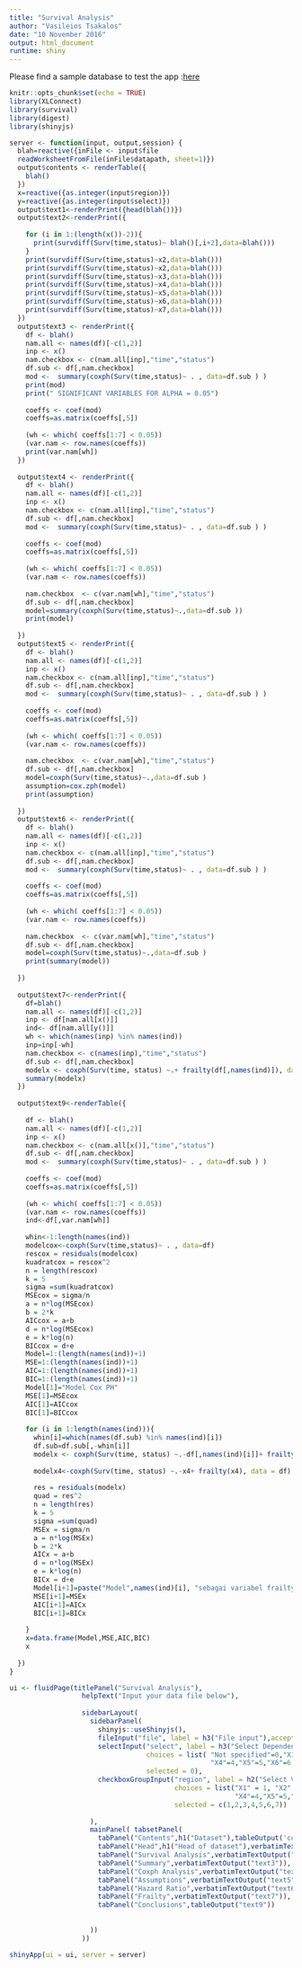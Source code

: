 ```yaml
---
title: "Survival Analysis"
author: "Vasileios Tsakalos"
date: "10 November 2016"
output: html_document
runtime: shiny
---
```

Please find a sample database to test the app :<a href="https://github.com/VasTsak/Survival.Analysis/blob/master/Database.xls?raw=true">here</a>

```r
knitr::opts_chunk$set(echo = TRUE)
library(XLConnect)
library(survival)
library(digest)
library(shinyjs)
```

```r

server <- function(input, output,session) {
  blah=reactive({inFile <- input$file
  readWorksheetFromFile(inFile$datapath, sheet=1)}) 
  output$contents <- renderTable({
    blah()
  })
  x=reactive({as.integer(input$region)})
  y=reactive({as.integer(input$select)})
  output$text1<-renderPrint({head(blah())})
  output$text2<-renderPrint({
    
    for (i in 1:(length(x())-2)){
      print(survdiff(Surv(time,status)~ blah()[,i+2],data=blah()))
    }
    print(survdiff(Surv(time,status)~x2,data=blah()))
    print(survdiff(Surv(time,status)~x2,data=blah()))
    print(survdiff(Surv(time,status)~x3,data=blah()))
    print(survdiff(Surv(time,status)~x4,data=blah()))
    print(survdiff(Surv(time,status)~x5,data=blah()))
    print(survdiff(Surv(time,status)~x6,data=blah()))
    print(survdiff(Surv(time,status)~x7,data=blah()))
  })
  output$text3 <- renderPrint({ 
    df <- blah()
    nam.all <- names(df)[-c(1,2)]
    inp <- x()
    nam.checkbox <- c(nam.all[inp],"time","status")
    df.sub <- df[,nam.checkbox] 
    mod <-  summary(coxph(Surv(time,status)~ . , data=df.sub ) )
    print(mod)
    print(" SIGNIFICANT VARIABLES FOR ALPHA = 0.05")
    
    coeffs <- coef(mod)
    coeffs=as.matrix(coeffs[,5])
    
    (wh <- which( coeffs[1:7] < 0.05))
    (var.nam <- row.names(coeffs))
    print(var.nam[wh])
  })
  
  output$text4 <- renderPrint({ 
    df <- blah()
    nam.all <- names(df)[-c(1,2)]
    inp <- x()
    nam.checkbox <- c(nam.all[inp],"time","status")
    df.sub <- df[,nam.checkbox] 
    mod <-  summary(coxph(Surv(time,status)~ . , data=df.sub ) )
    
    coeffs <- coef(mod)
    coeffs=as.matrix(coeffs[,5])
    
    (wh <- which( coeffs[1:7] < 0.05))
    (var.nam <- row.names(coeffs))
    
    nam.checkbox  <- c(var.nam[wh],"time","status")
    df.sub <- df[,nam.checkbox] 
    model=summary(coxph(Surv(time,status)~.,data=df.sub ))
    print(model)
    
  })
  output$text5 <- renderPrint({ 
    df <- blah()
    nam.all <- names(df)[-c(1,2)]
    inp <- x()
    nam.checkbox <- c(nam.all[inp],"time","status")
    df.sub <- df[,nam.checkbox] 
    mod <-  summary(coxph(Surv(time,status)~ . , data=df.sub ) )
    
    coeffs <- coef(mod)
    coeffs=as.matrix(coeffs[,5])
    
    (wh <- which( coeffs[1:7] < 0.05))
    (var.nam <- row.names(coeffs))
    
    nam.checkbox  <- c(var.nam[wh],"time","status")
    df.sub <- df[,nam.checkbox] 
    model=coxph(Surv(time,status)~.,data=df.sub )
    assumption=cox.zph(model)
    print(assumption)
    
  })
  output$text6 <- renderPrint({ 
    df <- blah()
    nam.all <- names(df)[-c(1,2)]
    inp <- x()
    nam.checkbox <- c(nam.all[inp],"time","status")
    df.sub <- df[,nam.checkbox] 
    mod <-  summary(coxph(Surv(time,status)~ . , data=df.sub ) )
    
    coeffs <- coef(mod)
    coeffs=as.matrix(coeffs[,5])
    
    (wh <- which( coeffs[1:7] < 0.05))
    (var.nam <- row.names(coeffs))
    
    nam.checkbox  <- c(var.nam[wh],"time","status")
    df.sub <- df[,nam.checkbox] 
    model=coxph(Surv(time,status)~.,data=df.sub )
    print(summary(model))
    
  })
  
  output$text7<-renderPrint({
    df=blah()
    nam.all <- names(df)[-c(1,2)]
    inp <- df[nam.all[x()]]
    ind<- df[nam.all[y()]]
    wh <- which(names(inp) %in% names(ind))
    inp=inp[-wh]
    nam.checkbox <- c(names(inp),"time","status")
    df.sub <- df[,nam.checkbox] 
    modelx <- coxph(Surv(time, status) ~.+ frailty(df[,names(ind)]), data = df.sub)
    summary(modelx)
  })
  
  output$text9<-renderTable({
    
    df <- blah()
    nam.all <- names(df)[-c(1,2)]
    inp <- x()
    nam.checkbox <- c(nam.all[x()],"time","status")
    df.sub <- df[,nam.checkbox] 
    mod <-  summary(coxph(Surv(time,status)~ . , data=df.sub ) )
    
    coeffs <- coef(mod)
    coeffs=as.matrix(coeffs[,5])
    
    (wh <- which( coeffs[1:7] < 0.05))
    (var.nam <- row.names(coeffs))
    ind<-df[,var.nam[wh]]
    
    whin<-1:length(names(ind))
    modelcox<-coxph(Surv(time,status)~ . , data=df)
    rescox = residuals(modelcox)
    kuadratcox = rescox^2
    n = length(rescox)
    k = 5
    sigma =sum(kuadratcox)
    MSEcox = sigma/n
    a = n*log(MSEcox)
    b = 2*k
    AICcox = a+b
    d = n*log(MSEcox)
    e = k*log(n)
    BICcox = d+e
    Model=1:(length(names(ind))+1)
    MSE=1:(length(names(ind))+1)
    AIC=1:(length(names(ind))+1)
    BIC=1:(length(names(ind))+1)
    Model[1]="Model Cox PH"
    MSE[1]=MSEcox
    AIC[1]=AICcox
    BIC[1]=BICcox
    
    for (i in 1:length(names(ind))){
      whin[i]=which(names(df.sub) %in% names(ind)[i])
      df.sub=df.sub[,-whin[i]]
      modelx <- coxph(Surv(time, status) ~.-df[,names(ind)[i]]+ frailty(df[,names(ind)[i]]), data = df.sub)
      
      modelx4<-coxph(Surv(time, status) ~.-x4+ frailty(x4), data = df)
      
      res = residuals(modelx)
      quad = res^2
      n = length(res)
      k = 5
      sigma =sum(quad)
      MSEx = sigma/n
      a = n*log(MSEx)
      b = 2*k
      AICx = a+b
      d = n*log(MSEx)
      e = k*log(n)
      BICx = d+e
      Model[i+1]=paste("Model",names(ind)[i], "sebagai variabel frailty")
      MSE[i+1]=MSEx
      AIC[i+1]=AICx
      BIC[i+1]=BICx
      
    }
    x=data.frame(Model,MSE,AIC,BIC)
    x
    
  })
}

ui <- fluidPage(titlePanel("Survival Analysis"),
                  helpText("Input your data file below"),
                  
                  sidebarLayout(
                    sidebarPanel(
                      shinyjs::useShinyjs(),
                      fileInput("file", label = h3("File input"),accept = c(".xls")),
                      selectInput("select", label = h3("Select Dependent Variable"),
                                  choices = list( "Not specified"=0,"X1" = 1, "X2" = 2,"X3"=3,
                                                  "X4"=4,"X5"=5,"X6"=6 ,"X7"=7), 
                                  selected = 0),
                      checkboxGroupInput("region", label = h2("Select Variables"),
                                         choices = list("X1" = 1, "X2" = 2,"X3"=3,
                                                        "X4"=4,"X5"=5,"X6"=6 ,"X7"=7),
                                         selected = c(1,2,3,4,5,6,7))
                      
                    ),
                    mainPanel( tabsetPanel(
                      tabPanel("Contents",h1("Dataset"),tableOutput('contents')),
                      tabPanel("Head",h1("Head of dataset"),verbatimTextOutput("text1")),
                      tabPanel("Survival Analysis",verbatimTextOutput("text2")),
                      tabPanel("Summary",verbatimTextOutput("text3")),
                      tabPanel("Coxph Analysis",verbatimTextOutput("text4")),
                      tabPanel("Assumptions",verbatimTextOutput("text5")),
                      tabPanel("Hazard Ratio",verbatimTextOutput("text6")),
                      tabPanel("Frailty",verbatimTextOutput("text7")),
                      tabPanel("Conclusions",tableOutput("text9"))
                      
                      
                    ))
                  ))

shinyApp(ui = ui, server = server)
```
